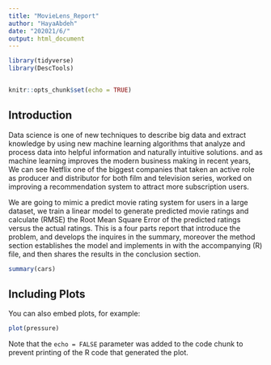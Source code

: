 ```yaml
---
title: "MovieLens_Report"
author: "HayaAbdeh"
date: "20‏/6‏/2021"
output: html_document
---
```


```r
library(tidyverse)
library(DescTools)


knitr::opts_chunk$set(echo = TRUE)
```

## Introduction

Data science is one of new techniques to describe big data  and extract knowledge by using new machine learning algorithms that analyze and process data into helpful information and naturally intuitive solutions.  and as machine learning improves the modern business making  in recent years, We can see Netflix one of the biggest companies that taken an active role as producer and distributor for both film and television series, worked on improving a recommendation system to attract more subscription users. 

We are going to mimic  a predict movie rating system for users in a large dataset, we train a linear model to generate predicted movie ratings and calculate  (RMSE) the Root Mean Square Error of the predicted ratings versus the actual ratings.
This is a four parts report that introduce the problem, and  develops the inquires in the summary, moreover  the method section establishes the model and implements in with the accompanying (R) file, and then shares the results in the conclusion section.

```r
summary(cars)
```

## Including Plots

You can also embed plots, for example:

```r
plot(pressure)
```

Note that the `echo = FALSE` parameter was added to the code chunk to prevent printing of the R code that generated the plot.
